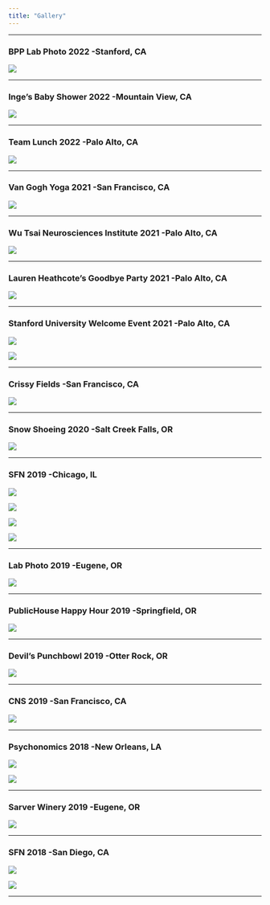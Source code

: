 ```yaml
---
title: "Gallery"
---
```

 ***

### BPP Lab Photo 2022 -Stanford, CA

![](imgs/23.jpg)

***

### Inge's Baby Shower 2022 -Mountain View, CA

![](imgs/25.jpeg)

***

### Team Lunch 2022 -Palo Alto, CA

![](imgs/26.jpeg)

***

### Van Gogh Yoga 2021 -San Francisco, CA

![](imgs/24.jpeg)

***

### Wu Tsai Neurosciences Institute 2021 -Palo Alto, CA

![](imgs/22.jpeg)

***

### Lauren Heathcote's Goodbye Party 2021 -Palo Alto, CA

![](imgs/21.jpg)

***

### Stanford University Welcome Event 2021 -Palo Alto, CA

![](imgs/19.jpg)

![](imgs/20.jpeg)

***


### Crissy Fields -San Francisco, CA

![](imgs/18a.jpeg)

***


### Snow Shoeing 2020 -Salt Creek Falls, OR

![](imgs/18.jpg)

***

### SFN 2019 -Chicago, IL

![](imgs/17.jpg)

![](imgs/11.jpg)

![](imgs/13.jpg)

![](imgs/14.jpg)

*** 

### Lab Photo 2019 -Eugene, OR

![](imgs/10.jpg)

***

### PublicHouse Happy Hour 2019 -Springfield, OR

![](imgs/97.jpeg)

***

### Devil's Punchbowl 2019 -Otter Rock, OR

![](imgs/98.jpeg)

***

### CNS 2019 -San Francisco, CA

![](imgs/2.jpg)

***

### Psychonomics 2018 -New Orleans, LA

![](imgs/4.jpeg)

![](imgs/7.jpeg)

***

### Sarver Winery 2019 -Eugene, OR

![](imgs/99.jpeg)

***

### SFN 2018 -San Diego, CA

![](imgs/5.jpeg)

![](imgs/6.jpeg)

***

